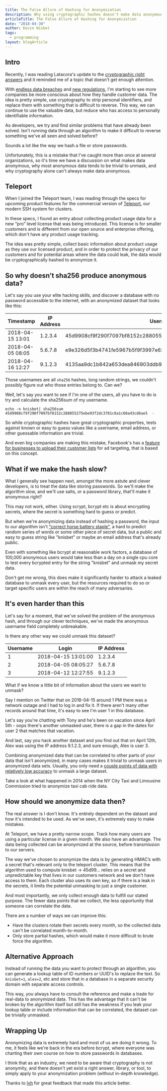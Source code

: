 ```yaml
---
title: The False Allure of Hashing for Anonymization
description: Why using cryptographic hashes doesn't make data anonymous.
articleTitle: The False Allure of Hashing for Anonymization
date: "2018-04-30"
author: Kevin Nisbet
tags:
  - programming
layout: blogArticle
---
```



## Intro

Recently, I was reading Latacora's update to the [cryptographic right answers](http://latacora.singles/2018/04/03/cryptographic-right-answers.html) and it reminded me of a topic that doesn’t get enough attention.

With [endless data breaches](https://gizmodo.com/the-great-data-breach-disasters-of-2017-1821582178) and [new regulations](https://goteleport.com/blog/gdpr-impact-on-saas-vendors/), I'm starting to see more companies be more conscious about how they handle customer data. The idea is pretty simple, use cryptography to strip personal identifiers, and replace them with something that is difficult to reverse. This way, we can continue to use the valuable data, but reduce who has access to personally identifiable information.

As developers, we try and find similar problems that have already been solved. Isn't running data through an algorithm to make it difficult to reverse something we've all seen and solved before?

Sounds a lot like the way we hash a file or store passwords.

Unfortunately, this is a mistake that I've caught more than once at several organizations, so it's time we have a discussion on what makes data anonymous, why most anonymous data tends to be trivial to unmask, and why cryptography alone can't always make data anonymous.

## Teleport

When I joined the Teleport team, I was reading through the specs for upcoming product features for the commercial version of [Teleport](https://goteleport.com/), our modern SSH system for clusters.

In these specs, I found an entry about collecting product usage data for a new “pro” level license that was being introduced. This license is for smaller customers and is different from our open source and enterprise offering, which don't have any product usage tracking.

The idea was pretty simple, collect basic information about product usage as they use our licensed product, and in order to protect the privacy of our customers and for potential areas where the data could leak, the data would be cryptographically hashed to anonymize it.

## So why doesn’t sha256 produce anonymous data?

Let's say you use your elite hacking skills, and discover a database with no password accessible to the internet, with an anonymized dataset that looks like this:

| Timestamp        | IP Address | Username                                                         |
| ---------------- | ---------- | ---------------------------------------------------------------- |
| 2018-04-15 13:01 | 1.2.3.4    | 45d9908cf9f290f7097bf8152c288055275ebe93f2dc3781c8a1c60a43cd6ae5 |
| 2018-04-05 08:05 | 5.6.7.8    | e9e326d5f3b4741fe5967b5f9f3997e6275331ba18567ef9ef9e0e3a00e78371 |
| 2018-04-16 12:27 | 9.1.2.3    | 4135aa9dc1b842a653dea846903ddb95bfb8c5a10c504a7fa16e10bc31d1fdf0 |

Those usernames are all `sha256` hashes, long random strings, we couldn't possibly figure out who those entries belong to. Can we?

Well, let's say you want to see if I'm one of the users, all you have to do is try and calculate the sha256sum of my username.

```
echo -n knisbet| sha256sum
45d9908cf9f290f7097bf8152c288055275ebe93f2dc3781c8a1c60a43cd6ae5  -
```

So while cryptographic hashes have great cryptographic properties, tests against known or easy to guess values like a username, email address, or other guessable information are trivial.

And even big companies are making this mistake, Facebook's has a [feature for businesses to upload their customer lists](https://www.facebook.com/business/help/112061095610075?helpref=faq_content) for ad targeting, that is based on this concept.

## What if we make the hash slow?

What I generally see happen next, amongst the more astute and clever developers, is to treat the data like storing passwords. So we'll make the algorithm slow, and we'll use salts, or a password library, that'll make it anonymous right?

This may not work, either. Using scrypt, bcrypt etc is about encrypting secrets, where the secret is something hard to guess or predict.

But when we're anonymizing data instead of hashing a password, the input to our algorithm isn't ["correct horse battery staple"](https://xkcd.com/936/), a hard to predict random series of words or some other piece of secret data, but a public and easy to guess string like "knisbet" or maybe an email address that's already public.

Even with something like bcrypt at reasonable work factors, a database of 100,000 anonymous users would take less than a day on a single cpu core to test every bcrypted entry for the string "knisbet" and unmask my secret data.

Don't get me wrong, this does make it significantly harder to attack a leaked database to unmask every user, but the resources required to do so or target specific users are within the reach of many adversaries.

## It's even harder than this

Let's say for a moment, that we've solved the problem of the anonymous hash, and through our clever techniques, we've made the anonymous username field completely unbreakable.

Is there any other way we could unmask this dataset?

| Username | Login               | IP Address |
| -------- | ------------------- | ---------- |
| 1        | 2018-04-15 13:01:00 | 1.2.3.4    |
| 2        | 2018-04-05 08:05:27 | 5.6.7.8    |
| 3        | 2018-04-12 12:27:55 | 9.1.2.3    |

What if we know a little bit of information about the users we want to unmask?

Say I mention on Twitter that on 2018-04-15 around 1 PM there was a network outage and I had to log in and fix it. If there aren't many other records around that time, it's easy to see I'm user 1 in this database.

Let's say you're chatting with Tony and he's been on vacation since April 5th - oops there's another unmasked user, there is a gap in the dates for user 2 that matches that vacation.

And last, say you hack another dataset and you find out that on April 12th, Alex was using the IP address 9.1.2.3, and sure enough, Alex is user 3.

Combining anonymized data that can be correlated to other parts of your data that isn't anonymized, in many cases makes it trivial to unmask users in anonymized data sets. Usually, you only need a [couple points of data with relatively low accuracy](https://news.mit.edu/2013/how-hard-it-de-anonymize-cellphone-data) to unmask a large dataset.

Take a look at what happened in 2014 when the NY City Taxi and Limousine Commission tried to anonymize taxi cab ride data.

## How should we anonymize data then?

The real answer is I don't know. It's entirely dependent on the dataset and how it's intended to be used. As we've seen, it's extremely easy to make mistakes.

At Teleport, we have a pretty narrow scope. Track how many users are using a particular license in a given month. We also have an advantage. The data being collected can be anonymized at the source, before transmission to our servers.

The way we've chosen to anonymize the data is by generating HMAC’s with a secret that's relevant only to the teleport cluster. This means that the algorithm used to compute knisbet -> 45d99... relies on a secret and unpredictable key that lives in our customers network and we don't have access to them. Each cluster also uses its own key, so if there is a leak in the secrets, it limits the potential unmasking to just a single customer.

And most importantly, we only collect enough data to fulfill our stated purpose. The fewer data points that we collect, the less opportunity that someone can correlate the data.

There are a number of ways we can improve this:

- Have the clusters rotate their secrets every month, so the collected data can't be correlated month-to-month.
- Only store partial hashes, which would make it more difficult to brute force the algorithm.

## Alternative Approach

Instead of running the data you want to protect through an algorithm, you can generate a lookup table of ID numbers or UUID's to replace the text. So `knisbet=1`, `alex=2`, etc and store that in a database in a separate security domain with separate access controls.

This way, you always have to consult the reference and make a trade for real-data to anonymized data. This has the advantage that it can't be broken by the algorithm itself but still has the weakness if you leak your lookup table or include information that can be correlated, the dataset can be trivially unmasked.

<EmailSubscribeViolet />

## Wrapping Up

Anonymizing data is extremely hard and most of us are doing it wrong. To me, it feels like we're back in the era before bcrypt, where everyone was charting their own course on how to store passwords in databases.

I think that as an industry, we need to be aware that cryptography is not anonymity, and there doesn't yet exist a right answer, library, or tool, to simply apply to your anonymization problem (without in-depth knowledge).

Thanks to [lvh](https://twitter.com/lvh) for great feedback that made this article better.
